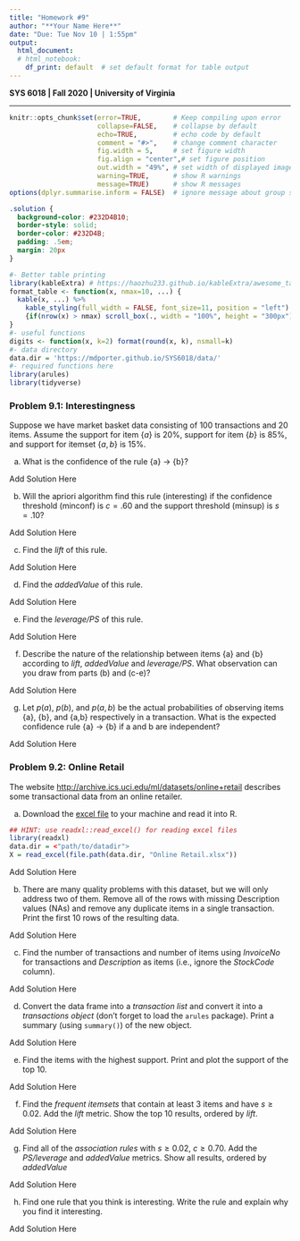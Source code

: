 ```yaml
---
title: "Homework #9"
author: "**Your Name Here**"
date: "Due: Tue Nov 10 | 1:55pm"
output: 
  html_document:
  # html_notebook:
    df_print: default  # set default format for table output
---
```


**SYS 6018 | Fall 2020 | University of Virginia **

*******************************************

<!--- Below are global settings for knitr. You can override any of them by adding the changes to individual chunks --->

```r
knitr::opts_chunk$set(error=TRUE,        # Keep compiling upon error
                      collapse=FALSE,    # collapse by default
                      echo=TRUE,         # echo code by default
                      comment = "#>",    # change comment character
                      fig.width = 5,     # set figure width
                      fig.align = "center",# set figure position
                      out.width = "49%", # set width of displayed images
                      warning=TRUE,      # show R warnings
                      message=TRUE)      # show R messages
options(dplyr.summarise.inform = FALSE)  # ignore message about group structure
```

<!--- Solution Region --->
```css
.solution {
  background-color: #232D4B10;
  border-style: solid;
  border-color: #232D4B;
  padding: .5em;
  margin: 20px
}
```


<!--- Load Required R packages here --->
```r
#- Better table printing
library(kableExtra) # https://haozhu233.github.io/kableExtra/awesome_table_in_html.html
format_table <- function(x, nmax=10, ...) {
  kable(x, ...) %>% 
    kable_styling(full_width = FALSE, font_size=11, position = "left") %>% 
    {if(nrow(x) > nmax) scroll_box(., width = "100%", height = "300px") else .}
}
#- useful functions
digits <- function(x, k=2) format(round(x, k), nsmall=k)
#- data directory
data.dir = 'https://mdporter.github.io/SYS6018/data/'
#- required functions here
library(arules)
library(tidyverse)
```


### Problem 9.1: Interestingness 

Suppose we have market basket data consisting of 100 transactions and 20 items. Assume the support for item {$a$} is 20%, support for item {$b$} is 85%, and support for itemset {$a,b$} is 15%. 


a. What is the confidence of the rule {a} $\rightarrow$ {b}? 

<div class="solution">

Add Solution Here

</div>


b. Will the apriori algorithm find this rule (interesting) if the confidence threshold (minconf) is $c=.60$ and the support threshold (minsup) is $s=.10$?  

<div class="solution">

Add Solution Here

</div>


c. Find the *lift* of this rule. 

<div class="solution">

Add Solution Here

</div>



d. Find the *addedValue* of this rule. 

<div class="solution">

Add Solution Here

</div>


e. Find the *leverage/PS* of this rule. 

<div class="solution">

Add Solution Here

</div>



f. Describe the nature of the relationship between items {a} and {b} according to *lift*, *addedValue* and *leverage/PS*. What observation can you draw from parts (b) and (c-e)? 

<div class="solution">

Add Solution Here

</div>


g. Let $p(a)$, $p(b)$, and $p(a,b)$ be the actual probabilities of observing items {a}, {b}, and {a,b} respectively in a transaction. What is the expected confidence rule {a} $\rightarrow$ {b} if a and b are independent? 

<div class="solution">

Add Solution Here

</div>



### Problem 9.2: Online Retail

The website <http://archive.ics.uci.edu/ml/datasets/online+retail> describes some transactional data from an online retailer. 


a. Download the [excel file](http://archive.ics.uci.edu/ml/machine-learning-databases/00352/Online%20Retail.xlsx) to your machine and read it into R. 


```r
## HINT: use readxl::read_excel() for reading excel files
library(readxl)
data.dir = <"path/to/datadir">
X = read_excel(file.path(data.dir, "Online Retail.xlsx"))
```

<div class="solution">

Add Solution Here

</div>


b. There are many quality problems with this dataset, but we will only address two of them. Remove all of the rows with missing Description values (NAs) and remove any duplicate items in a single transaction. Print the first 10 rows of the resulting data. 

<div class="solution">

Add Solution Here

</div>


c. Find the number of transactions and number of items using *InvoiceNo* for transactions and *Description* as items (i.e., ignore the *StockCode* column).

<div class="solution">

Add Solution Here

</div>


d. Convert the data frame into a *transaction list* and convert it into a *transactions object* (don't forget to load the `arules` package). Print a summary (using `summary()`) of the new object. 

<div class="solution">

Add Solution Here

</div>


e. Find the items with the highest support. Print and plot the support of the top 10. 

<div class="solution">

Add Solution Here

</div>


f. Find the *frequent itemsets* that contain at least 3 items and have $s\geq 0.02$. Add the *lift* metric. Show the top 10 results, ordered by *lift*. 

<div class="solution">

Add Solution Here

</div>


g. Find all of the *association rules* with $s \geq 0.02$, $c \geq 0.70$. Add the *PS/leverage* and *addedValue* metrics. Show all results, ordered by *addedValue*

<div class="solution">

Add Solution Here

</div>


h. Find one rule that you think is interesting. Write the rule and explain why you find it interesting. 

<div class="solution">

Add Solution Here

</div>















